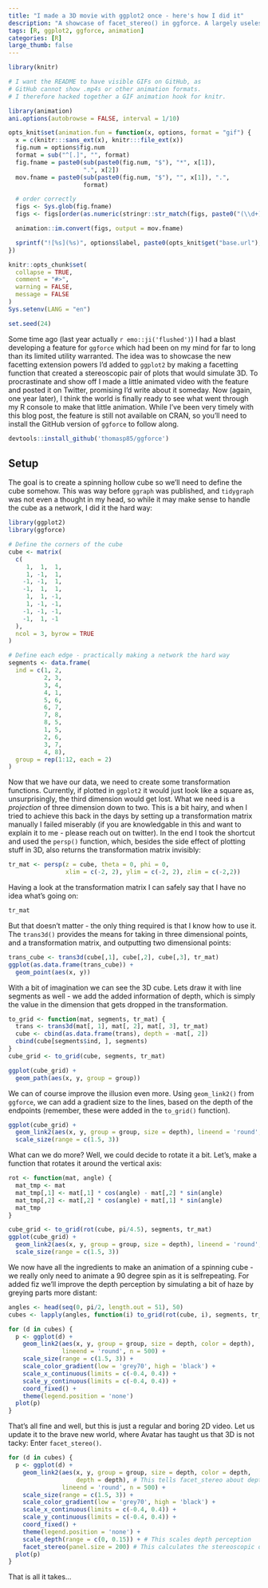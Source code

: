 ```yaml
---
title: "I made a 3D movie with ggplot2 once - here's how I did it"
description: "A showcase of facet_stereo() in ggforce. A largely useless, but fun, feature"
tags: [R, ggplot2, ggforce, animation]
categories: [R]
large_thumb: false
---
```


```r
library(knitr)

# I want the README to have visible GIFs on GitHub, as
# GitHub cannot show .mp4s or other animation formats.
# I therefore hacked together a GIF animation hook for knitr.

library(animation)
ani.options(autobrowse = FALSE, interval = 1/10)

opts_knit$set(animation.fun = function(x, options, format = "gif") {
  x = c(knitr:::sans_ext(x), knitr:::file_ext(x))
  fig.num = options$fig.num
  format = sub("^[.]", "", format)
  fig.fname = paste0(sub(paste0(fig.num, "$"), "*", x[1]), 
                     ".", x[2])
  mov.fname = paste0(sub(paste0(fig.num, "$"), "", x[1]), ".", 
                     format)

  # order correctly
  figs <- Sys.glob(fig.fname)
  figs <- figs[order(as.numeric(stringr::str_match(figs, paste0("(\\d+)\\.", x[2]))[, 2]))]

  animation::im.convert(figs, output = mov.fname)

  sprintf("![%s](%s)", options$label, paste0(opts_knit$get("base.url"), mov.fname))
})

knitr::opts_chunk$set(
  collapse = TRUE,
  comment = "#>",
  warning = FALSE,
  message = FALSE
)
Sys.setenv(LANG = "en")

set.seed(24)
```

Some time ago (last year actually `r emo::ji('flushed')`) I had a blast 
developing a feature for `ggforce` which had been on my mind for far to long than
its limited utility warranted. The idea was to showcase the new facetting 
extension powers I'd added to `ggplot2` by making a facetting function that
created a stereoscopic pair of plots that would simulate 3D. To procrastinate 
and show off I made a little animated video with the feature and posted it on
Twitter, promising I'd write about it someday. Now (again, one year later), I
think the world is finally ready to see what went through my R console to make
that little animation. While I've been very timely with this blog post, the 
feature is still not available on CRAN, so you'll need to install the GitHub
version of `ggforce` to follow along.

```r
devtools::install_github('thomasp85/ggforce')
```


## Setup
The goal is to create a spinning hollow cube so we'll need to define the cube
somehow. This was way before `ggraph` was published, and `tidygraph` was not 
even a thought in my head, so while it may make sense to handle the cube as a
network, I did it the hard way:

```r
library(ggplot2)
library(ggforce)

# Define the corners of the cube
cube <- matrix(
  c(
     1,  1,  1,
     1, -1,  1,
    -1, -1,  1,
    -1,  1,  1,
     1,  1, -1,
     1, -1, -1,
    -1, -1, -1,
    -1,  1, -1
  ),
  ncol = 3, byrow = TRUE
)

# Define each edge - practically making a network the hard way
segments <- data.frame(
  ind = c(1, 2, 
          2, 3, 
          3, 4, 
          4, 1, 
          5, 6, 
          6, 7, 
          7, 8, 
          8, 5, 
          1, 5, 
          2, 6, 
          3, 7, 
          4, 8),
  group = rep(1:12, each = 2)
)
```

Now that we have our data, we need to create some transformation functions. 
Currently, if plotted in `ggplot2` it would just look like a square as, 
unsurprisingly, the third dimension would get lost. What we need is a 
*projection* of three dimension down to two. This is a bit hairy, and when I 
tried to achieve this back in the days by setting up a transformation matrix
manually I failed miserably (if you are knowledgable in this and want to explain
it to me - please reach out on twitter). In the end I took the shortcut and used
the `persp()` function, which, besides the side effect of plotting stuff in 3D,
also returns the transformation matrix invisibly:

```r
tr_mat <- persp(z = cube, theta = 0, phi = 0, 
                xlim = c(-2, 2), ylim = c(-2, 2), zlim = c(-2,2))
```

Having a look at the transformation matrix I can safely say that I have no idea 
what's going on:

```r
tr_mat
```

But that doesn't matter - the only thing required is that I know how to use it.
The `trans3d()` provides the means for taking in three dimensional points, and a
transformation matrix, and outputting two dimensional points:

```r
trans_cube <- trans3d(cube[,1], cube[,2], cube[,3], tr_mat)
ggplot(as.data.frame(trans_cube)) + 
  geom_point(aes(x, y))
```

With a bit of imagination we can see the 3D cube. Lets draw it with line 
segments as well - we add the added information of depth, which is simply the
value in the dimension that gets dropped in the transformation.

```r
to_grid <- function(mat, segments, tr_mat) {
  trans <- trans3d(mat[, 1], mat[, 2], mat[, 3], tr_mat)
  cube <- cbind(as.data.frame(trans), depth = -mat[, 2])
  cbind(cube[segments$ind, ], segments)
}
cube_grid <- to_grid(cube, segments, tr_mat)

ggplot(cube_grid) + 
  geom_path(aes(x, y, group = group))
```

We can of course improve the illusion even more. Using `geom_link2()` from 
`ggforce`, we can add a gradient size to the lines, based on the depth of the
endpoints (remember, these were added in the `to_grid()` function). 

```r
ggplot(cube_grid) + 
  geom_link2(aes(x, y, group = group, size = depth), lineend = 'round', n = 500) + 
  scale_size(range = c(1.5, 3))
```

What can we do more? Well, we could decide to rotate it a bit. Let's, make a 
function that rotates it around the vertical axis:

```r
rot <- function(mat, angle) {
  mat_tmp <- mat
  mat_tmp[,1] <- mat[,1] * cos(angle) - mat[,2] * sin(angle)
  mat_tmp[,2] <- mat[,2] * cos(angle) + mat[,1] * sin(angle)
  mat_tmp
}

cube_grid <- to_grid(rot(cube, pi/4.5), segments, tr_mat)
ggplot(cube_grid) + 
  geom_link2(aes(x, y, group = group, size = depth), lineend = 'round', n = 500) + 
  scale_size(range = c(1.5, 3))
```

We now have all the ingredients to make an animation of a spinning cube - we 
really only need to animate a 90 degree spin as it is selfrepeating. For added
fiz we'll improve the depth perception by simulating a bit of haze by greying 
parts more distant:

```r
angles <- head(seq(0, pi/2, length.out = 51), 50)
cubes <- lapply(angles, function(i) to_grid(rot(cube, i), segments, tr_mat))

for (d in cubes) {
  p <- ggplot(d) + 
    geom_link2(aes(x, y, group = group, size = depth, color = depth), 
               lineend = 'round', n = 500) + 
    scale_size(range = c(1.5, 3)) + 
    scale_color_gradient(low = 'grey70', high = 'black') + 
    scale_x_continuous(limits = c(-0.4, 0.4)) + 
    scale_y_continuous(limits = c(-0.4, 0.4)) + 
    coord_fixed() + 
    theme(legend.position = 'none')
  plot(p)
}
```

That's all fine and well, but this is just a regular and boring 2D video. Let us
update it to the brave new world, where Avatar has taught us that 3D is not 
tacky: Enter `facet_stereo()`.

```r
for (d in cubes) {
  p <- ggplot(d) + 
    geom_link2(aes(x, y, group = group, size = depth, color = depth,
                   depth = depth), # This tells facet_stereo about depth
               lineend = 'round', n = 500) + 
    scale_size(range = c(1.5, 3)) + 
    scale_color_gradient(low = 'grey70', high = 'black') + 
    scale_x_continuous(limits = c(-0.4, 0.4)) + 
    scale_y_continuous(limits = c(-0.4, 0.4)) + 
    coord_fixed() + 
    theme(legend.position = 'none') + 
    scale_depth(range = c(0, 0.15)) + # This scales depth perception
    facet_stereo(panel.size = 200) # This calculates the stereoscopic distortion
  plot(p)
}
```

That is all it takes...
